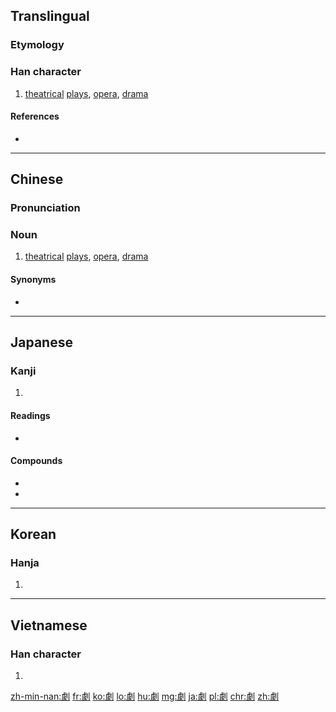 {{also|剧}}
==Translingual==

===Etymology===
{{Han compound|豦|刀|c1=p|c2=s|t2=knife|ls=psc}}

===Han character===
{{Han char|rn=18|rad=刀|as=13|sn=15|four=22200|canj=XYOLN,YOLN|ids=⿰豦刂}}

# [[theatrical]] [[play]]s, [[opera]], [[drama]]

====References====
* {{Han ref|kx=0144.340|dkj=02218|dj=0325.120|hdz=10358.030|uh=5287|ud=21127|bh=BC40|bd=48192}}

----

==Chinese==
{{zh-forms|s=剧}}

===Pronunciation===
{{zh-pron
|m=jù
|ma=y
|c=kek6
|mn=ke̍k/khia̍k/kia̍k/kio̍k
|ca=Yue-kek6.ogg
|mc=y
|oc=y
|cat=n}}

===Noun===
{{zh-noun}}

# [[theatrical]] [[play]]s, [[opera]], [[drama]]

====Synonyms====
* {{zh-l|戲}}

<!-- ====Compounds==== (needs converting to traditional forms)
* [[剧本]]
* [[剧变]]
* [[剧场]]
* [[剧跌]]
* [[剧毒]]
* [[剧烈]]
* [[剧目]]
* [[剧评]]
* [[剧情]]
* [[剧坛]]
* [[剧痛]]
* [[剧团]]
* [[剧务]]
* [[剧院]]
* [[剧照]]
* [[剧种]]
* [[剧作]]
* [[剧作家]] -->
----

==Japanese==

===Kanji===
{{ja-kanji|grade=6|rs=刀13}}

# {{defn|lang=ja|sort=刀13}}

====Readings====
* {{ja-readings|goon=[[ぎゃく]] (gyaku)|kanon=[[けき]] (keki)|kanyoon=[[げき]] (geki)|kun=[[はげしい]] (hageshii)}}

====Compounds====
* {{term|喜劇||[[comedy]]|tr=[[きげき]], [[kigeki]]|lang=ja|sc=Jpan}}
* {{term|悲劇||[[tragedy]]|tr=[[ひげき]], [[higeki]]|lang=ja|sc=Jpan}}

----

==Korean==

===Hanja===
{{ko-hanja|hangeul=극|rv=geuk|mr=kŭk}}

# {{defn|lang=ko|sort=刀13}}

----

==Vietnamese==

===Han character===
{{vi-hantu|[[kịch]], [[cạch]], [[kếch]], [[kệch]]|rs=刀13}}

# {{defn|lang=vi|sort=刀13}}

[[zh-min-nan:劇]]
[[fr:劇]]
[[ko:劇]]
[[lo:劇]]
[[hu:劇]]
[[mg:劇]]
[[ja:劇]]
[[pl:劇]]
[[chr:劇]]
[[zh:劇]]